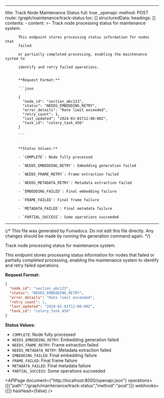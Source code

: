 <!-- AUTO-GENERATED: fumadocs-openapi (safe to overwrite) -->

---
title: Track Node Maintenance Status
full: true
_openapi:
  method: POST
  route: /graph/maintenance/track-status
  toc: []
  structuredData:
    headings: []
    contents:
      - content: >-
          Track node processing status for maintenance system.


          This endpoint stores processing status information for nodes that
          failed

          or partially completed processing, enabling the maintenance system to

          identify and retry failed operations.


          **Request Format:**

          ```json

          {
            "node_id": "section_abc123",
            "status": "NEEDS_EMBEDDING_RETRY",
            "error_details": "Rate limit exceeded",
            "retry_count": 1,
            "last_updated": "2024-01-01T12:00:00Z",
            "task_id": "celery_task_456"
          }

          ```


          **Status Values:**

          - `COMPLETE`: Node fully processed

          - `NEEDS_EMBEDDING_RETRY`: Embedding generation failed

          - `NEEDS_FRAME_RETRY`: Frame extraction failed

          - `NEEDS_METADATA_RETRY`: Metadata extraction failed

          - `EMBEDDING_FAILED`: Final embedding failure

          - `FRAME_FAILED`: Final frame failure

          - `METADATA_FAILED`: Final metadata failure

          - `PARTIAL_SUCCESS`: Some operations succeeded
---

{/* This file was generated by Fumadocs. Do not edit this file directly. Any changes should be made by running the generation command again. */}

Track node processing status for maintenance system.

This endpoint stores processing status information for nodes that failed
or partially completed processing, enabling the maintenance system to
identify and retry failed operations.

**Request Format:**
```json
{
  "node_id": "section_abc123",
  "status": "NEEDS_EMBEDDING_RETRY",
  "error_details": "Rate limit exceeded",
  "retry_count": 1,
  "last_updated": "2024-01-01T12:00:00Z",
  "task_id": "celery_task_456"
}
```

**Status Values:**
- `COMPLETE`: Node fully processed
- `NEEDS_EMBEDDING_RETRY`: Embedding generation failed
- `NEEDS_FRAME_RETRY`: Frame extraction failed
- `NEEDS_METADATA_RETRY`: Metadata extraction failed
- `EMBEDDING_FAILED`: Final embedding failure
- `FRAME_FAILED`: Final frame failure
- `METADATA_FAILED`: Final metadata failure
- `PARTIAL_SUCCESS`: Some operations succeeded

<APIPage document={"http://localhost:8000/openapi.json"} operations={[{"path":"/graph/maintenance/track-status","method":"post"}]} webhooks={[]} hasHead={false} />
